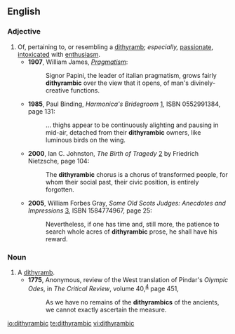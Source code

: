 ==English==

===Adjective===
{{en-adj}}

# Of, pertaining to, or resembling a [[dithyramb]]; ''especially,'' [[passionate]], [[intoxicated]] with [[enthusiasm]].
#*'''1907''', William James, ''[[wikisource:Pragmatism:_A_New_Name_for_Some_Old_Ways_of_Thinking|Pragmatism]]'':
#*:Signor Papini, the leader of italian pragmatism, grows fairly '''dithyrambic''' over the view that it opens, of man's divinely-creative functions.
#*'''1985''', Paul Binding, ''Harmonica's Bridegroom'' [http://books.google.com/books?id=tabbzcV5ej8C], ISBN 0552991384, page 131:
#*:... thighs appear to be continuously alighting and pausing in mid-air, detached from their '''dithyrambic''' owners, like luminous birds on the wing. 
#*'''2000''', Ian C. Johnston, ''The Birth of Tragedy'' [http://books.google.com/books?id=ufCCJUFo-LMC] by Friedrich Nietzsche, page 104:
#*:The '''dithyrambic''' chorus is a chorus of transformed people, for whom their social past, their civic position, is entirely forgotten.
#*'''2005''', William Forbes Gray, ''Some Old Scots Judges: Anecdotes and Impressions'' [http://books.google.com/books?id=zY-1gt20e-EC], ISBN 1584774967, page 25:
#*:Nevertheless, if one has time and, still more, the patience to search whole acres of '''dithyrambic''' prose, he shall have his reward.

===Noun===
{{en-noun}}

# A [[dithyramb]].
#* '''1775''', Anonymous, review of the West translation of Pindar's ''Olympic Odes'', in ''The Critical Review'', volume 40,<sup> [http://books.google.com/books?id=ZB8FAAAAYAAJ]</sup> page 451,
#*: As we have no remains of the '''dithyrambics''' of the ancients, we cannot exactly ascertain the measure.

[[io:dithyrambic]]
[[te:dithyrambic]]
[[vi:dithyrambic]]
